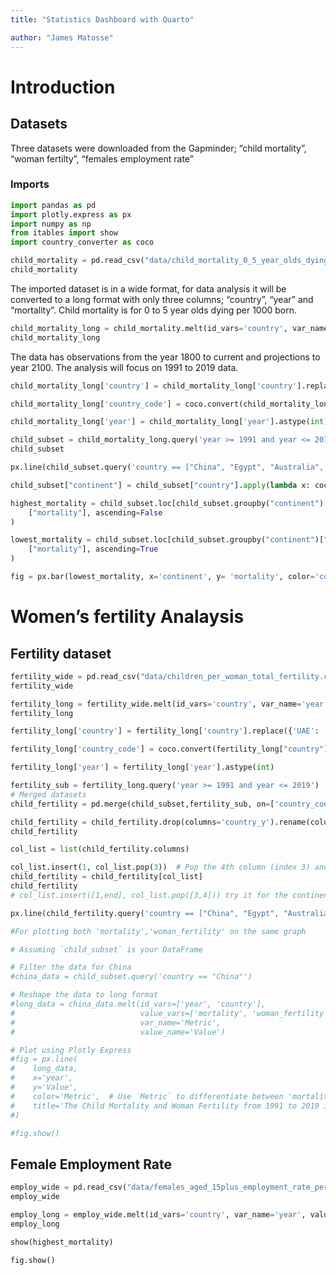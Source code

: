 ```yaml
---
title: "Statistics Dashboard with Quarto"

author: "James Matosse"
---
```


# Introduction

## Datasets

Three datasets were downloaded from the Gapminder; "child mortality", "woman fertilty", "females employment rate"

### Imports
```python
import pandas as pd
import plotly.express as px
import numpy as np
from itables import show
import country_converter as coco
```


```python
child_mortality = pd.read_csv("data/child_mortality_0_5_year_olds_dying_per_1000_born.csv")
child_mortality
```

The imported dataset is in a wide format, for data analysis it will be converted to a long format with only three columns; "country", "year" and "mortality".
Child mortality is for 0 to 5 year olds dying per 1000 born.


```python
child_mortality_long = child_mortality.melt(id_vars='country', var_name= 'year', value_name='mortality')
child_mortality_long
```

The data has observations from the year 1800 to current and projections to year 2100. The analysis will focus on 1991 to 2019 data.

```python
child_mortality_long['country'] = child_mortality_long['country'].replace({'UAE': 'United Arab Emirates'})

child_mortality_long['country_code'] = coco.convert(child_mortality_long["country"], to='ISO3')
```

```python
child_mortality_long['year'] = child_mortality_long['year'].astype(int)

child_subset = child_mortality_long.query('year >= 1991 and year <= 2019')
child_subset
```


```python
px.line(child_subset.query('country == ["China", "Egypt", "Australia", "Argentina"]'), x= 'year', y='mortality', color='country', title= 'The Child Mortality from 1991 to 2019')
```


```python
child_subset["continent"] = child_subset["country"].apply(lambda x: coco.convert(names=x, to='continent'))
```


```python
highest_mortality = child_subset.loc[child_subset.groupby("continent")["mortality"].idxmax()].sort_values(
    ["mortality"], ascending=False
) 
```


```python
lowest_mortality = child_subset.loc[child_subset.groupby("continent")["mortality"].idxmin()].sort_values(
    ["mortality"], ascending=True
) 

fig = px.bar(lowest_mortality, x='continent', y= 'mortality', color='country', title='Lowest Child Mortality per Continent in 2019')
```

# Women's fertility Analaysis

## Fertility dataset

```python
fertility_wide = pd.read_csv("data/children_per_woman_total_fertility.csv")
fertility_wide
```

```python
fertility_long = fertility_wide.melt(id_vars='country', var_name='year', value_name='woman_fertility')
fertility_long
```

```python
fertility_long['country'] = fertility_long['country'].replace({'UAE': 'United Arab Emirates'})

fertility_long['country_code'] = coco.convert(fertility_long["country"], to='ISO3')

fertility_long['year'] = fertility_long['year'].astype(int)
```

```python
fertility_sub = fertility_long.query('year >= 1991 and year <= 2019')
# Merged datasets
child_fertility = pd.merge(child_subset,fertility_sub, on=['country_code','year'], how='left',)

child_fertility = child_fertility.drop(columns='country_y').rename(columns={'country_x': 'country'})
child_fertility
```

```python
col_list = list(child_fertility.columns)

col_list.insert(1, col_list.pop(3))  # Pop the 4th column (index 3) and insert at the 2nd
child_fertility = child_fertility[col_list]
child_fertility
# col_list.insert([1,end], col_list.pop([3,4])) try it for the continent as well 
```

```python
px.line(child_fertility.query('country == ["China", "Egypt", "Australia", "Argentina"]'), x= 'year', y='woman_fertility', color='country', title= "The Women's from 1991 to 2019")
```

```python
#For plotting both 'mortality','woman_fertility' on the same graph

# Assuming `child_subset` is your DataFrame

# Filter the data for China
#china_data = child_subset.query('country == "China"')

# Reshape the data to long format
#long_data = china_data.melt(id_vars=['year', 'country'], 
#                            value_vars=['mortality', 'woman_fertility'], 
#                            var_name='Metric', 
#                            value_name='Value')

# Plot using Plotly Express
#fig = px.line(
#    long_data,
#    x='year',
#    y='Value',
#    color='Metric',  # Use `Metric` to differentiate between 'mortality' and 'woman_fertility'
#    title='The Child Mortality and Woman Fertility from 1991 to 2019 in China'
#)

#fig.show()

```

## Female Employment Rate

```python
employ_wide = pd.read_csv("data/females_aged_15plus_employment_rate_percent.csv")
employ_wide
```

```python
employ_long = employ_wide.melt(id_vars='country', var_name='year', value_name='employment_rate')
employ_long
```

```python
show(highest_mortality)
```

```python
fig.show()
```